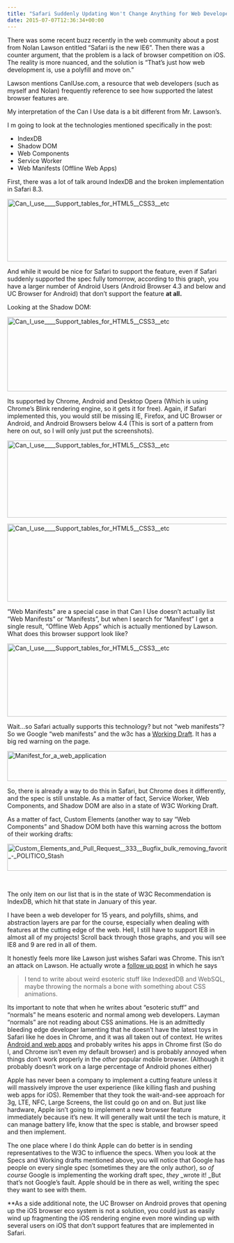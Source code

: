 ```yaml
---
title: "Safari Suddenly Updating Won't Change Anything for Web Developers"
date: 2015-07-07T12:36:34+00:00
---
```

There was some recent buzz recently in the web community about a post from Nolan Lawson entitled &#8220;Safari is the new IE6&#8221;. Then there was a counter argument, that the problem is a lack of browser competition on iOS. The reality is more nuanced, and the solution is &#8220;That&#8217;s just how web development is, use a polyfill and move on.&#8221;

Lawson mentions CanIUse.com, a resource that web developers (such as myself and Nolan) frequently reference to see how supported the latest browser features are.

My interpretation of the Can I Use data is a bit different from Mr. Lawson&#8217;s.

I m going to look at the technologies mentioned specifically in the post:

  * IndexDB
  * Shadow DOM
  * Web Components
  * Service Worker
  * Web Manifests (Offline Web Apps)

First, there was a lot of talk around IndexDB and the broken implementation in Safari 8.3.

[<img class="alignnone size-full wp-image-597" src="https://i1.wp.com/elliotbetancourt.knightlabs.co/wp-content/uploads/2015/07/Can_I_use____Support_tables_for_HTML5__CSS3__etc.png?resize=525%2C144" alt="Can_I_use____Support_tables_for_HTML5__CSS3__etc" width="525" height="144" srcset="https://i2.wp.com/elliotbetancourt.com/wp-content/uploads/2015/07/Can_I_use____Support_tables_for_HTML5__CSS3__etc.png?w=1247 1247w, https://i2.wp.com/elliotbetancourt.com/wp-content/uploads/2015/07/Can_I_use____Support_tables_for_HTML5__CSS3__etc.png?resize=300%2C83 300w, https://i2.wp.com/elliotbetancourt.com/wp-content/uploads/2015/07/Can_I_use____Support_tables_for_HTML5__CSS3__etc.png?resize=1024%2C282 1024w" sizes="(max-width: 706px) 89vw, (max-width: 767px) 82vw, 740px" data-recalc-dims="1" />](https://i1.wp.com/elliotbetancourt.knightlabs.co/wp-content/uploads/2015/07/Can_I_use____Support_tables_for_HTML5__CSS3__etc.png)

And while it would be nice for Safari to support the feature, even if Safari suddenly supported the spec fully tomorrow, according to this graph, you have a larger number of Android Users (Android Browser 4.3 and below and UC Browser for Android) that don&#8217;t support the feature **at all.**

Looking at the Shadow DOM:

[<img class="alignnone size-full wp-image-598" src="https://i0.wp.com/elliotbetancourt.knightlabs.co/wp-content/uploads/2015/07/Can_I_use____Support_tables_for_HTML5__CSS3__etc1.png?resize=525%2C171" alt="Can_I_use____Support_tables_for_HTML5__CSS3__etc" width="525" height="171" srcset="https://i0.wp.com/elliotbetancourt.com/wp-content/uploads/2015/07/Can_I_use____Support_tables_for_HTML5__CSS3__etc1.png?w=1247 1247w, https://i0.wp.com/elliotbetancourt.com/wp-content/uploads/2015/07/Can_I_use____Support_tables_for_HTML5__CSS3__etc1.png?resize=300%2C98 300w, https://i0.wp.com/elliotbetancourt.com/wp-content/uploads/2015/07/Can_I_use____Support_tables_for_HTML5__CSS3__etc1.png?resize=1024%2C333 1024w" sizes="(max-width: 706px) 89vw, (max-width: 767px) 82vw, 740px" data-recalc-dims="1" />](https://i0.wp.com/elliotbetancourt.knightlabs.co/wp-content/uploads/2015/07/Can_I_use____Support_tables_for_HTML5__CSS3__etc1.png)

Its supported by Chrome, Android and Desktop Opera (Which is using Chrome&#8217;s Blink rendering engine, so it gets it for free). Again, if Safari implemented this, you would still be missing IE, Firefox, and UC Browser or Android, and Android Browsers below 4.4 (This is sort of a pattern from here on out, so I will only just put the screenshots).

[<img class="alignnone size-full wp-image-599" src="https://i1.wp.com/elliotbetancourt.knightlabs.co/wp-content/uploads/2015/07/Can_I_use____Support_tables_for_HTML5__CSS3__etc2.png?resize=525%2C177" alt="Can_I_use____Support_tables_for_HTML5__CSS3__etc" width="525" height="177" srcset="https://i2.wp.com/elliotbetancourt.com/wp-content/uploads/2015/07/Can_I_use____Support_tables_for_HTML5__CSS3__etc2.png?w=1237 1237w, https://i2.wp.com/elliotbetancourt.com/wp-content/uploads/2015/07/Can_I_use____Support_tables_for_HTML5__CSS3__etc2.png?resize=300%2C101 300w, https://i2.wp.com/elliotbetancourt.com/wp-content/uploads/2015/07/Can_I_use____Support_tables_for_HTML5__CSS3__etc2.png?resize=1024%2C345 1024w" sizes="(max-width: 706px) 89vw, (max-width: 767px) 82vw, 740px" data-recalc-dims="1" />](https://i1.wp.com/elliotbetancourt.knightlabs.co/wp-content/uploads/2015/07/Can_I_use____Support_tables_for_HTML5__CSS3__etc2.png)

[<img class="alignnone size-full wp-image-600" src="https://i0.wp.com/elliotbetancourt.knightlabs.co/wp-content/uploads/2015/07/Can_I_use____Support_tables_for_HTML5__CSS3__etc3.png?resize=525%2C179" alt="Can_I_use____Support_tables_for_HTML5__CSS3__etc" width="525" height="179" srcset="https://i1.wp.com/elliotbetancourt.com/wp-content/uploads/2015/07/Can_I_use____Support_tables_for_HTML5__CSS3__etc3.png?w=1265 1265w, https://i1.wp.com/elliotbetancourt.com/wp-content/uploads/2015/07/Can_I_use____Support_tables_for_HTML5__CSS3__etc3.png?resize=300%2C102 300w, https://i1.wp.com/elliotbetancourt.com/wp-content/uploads/2015/07/Can_I_use____Support_tables_for_HTML5__CSS3__etc3.png?resize=1024%2C349 1024w" sizes="(max-width: 706px) 89vw, (max-width: 767px) 82vw, 740px" data-recalc-dims="1" />](https://i0.wp.com/elliotbetancourt.knightlabs.co/wp-content/uploads/2015/07/Can_I_use____Support_tables_for_HTML5__CSS3__etc3.png)

&#8220;Web Manifests&#8221; are a special case in that Can I Use doesn&#8217;t actually list &#8220;Web Manifests&#8221; or &#8220;Manifests&#8221;, but when I search for &#8220;Manifest&#8221; I get a single result, &#8220;Offline Web Apps&#8221; which is actually mentioned by Lawson. What does this browser support look like?

[<img class="alignnone size-full wp-image-601" src="https://i0.wp.com/elliotbetancourt.knightlabs.co/wp-content/uploads/2015/07/Can_I_use____Support_tables_for_HTML5__CSS3__etc4.png?resize=525%2C168" alt="Can_I_use____Support_tables_for_HTML5__CSS3__etc" width="525" height="168" srcset="https://i2.wp.com/elliotbetancourt.com/wp-content/uploads/2015/07/Can_I_use____Support_tables_for_HTML5__CSS3__etc4.png?w=1251 1251w, https://i2.wp.com/elliotbetancourt.com/wp-content/uploads/2015/07/Can_I_use____Support_tables_for_HTML5__CSS3__etc4.png?resize=300%2C96 300w, https://i2.wp.com/elliotbetancourt.com/wp-content/uploads/2015/07/Can_I_use____Support_tables_for_HTML5__CSS3__etc4.png?resize=1024%2C328 1024w" sizes="(max-width: 706px) 89vw, (max-width: 767px) 82vw, 740px" data-recalc-dims="1" />](https://i0.wp.com/elliotbetancourt.knightlabs.co/wp-content/uploads/2015/07/Can_I_use____Support_tables_for_HTML5__CSS3__etc4.png)

Wait&#8230;so Safari actually supports this technology? but not &#8220;web manifests&#8221;? So we Google &#8220;web manifests&#8221; and the w3c has a <a href="https://w3c.github.io/manifest/" target="_blank">Working Draft</a>. It has a big red warning on the page.

[<img class="alignnone size-full wp-image-602" src="https://i0.wp.com/elliotbetancourt.knightlabs.co/wp-content/uploads/2015/07/Manifest_for_a_web_application.png?resize=525%2C69" alt="Manifest_for_a_web_application" width="525" height="69" srcset="https://i1.wp.com/elliotbetancourt.com/wp-content/uploads/2015/07/Manifest_for_a_web_application.png?w=1322 1322w, https://i1.wp.com/elliotbetancourt.com/wp-content/uploads/2015/07/Manifest_for_a_web_application.png?resize=300%2C40 300w, https://i1.wp.com/elliotbetancourt.com/wp-content/uploads/2015/07/Manifest_for_a_web_application.png?resize=1024%2C136 1024w" sizes="(max-width: 706px) 89vw, (max-width: 767px) 82vw, 740px" data-recalc-dims="1" />](https://i0.wp.com/elliotbetancourt.knightlabs.co/wp-content/uploads/2015/07/Manifest_for_a_web_application.png)

So, there is already a way to do this in Safari, but Chrome does it differently, and the spec is still unstable. As a matter of fact, Service Worker, Web Components, and Shadow DOM are also in a state of W3C Working Draft.

As a matter of fact, Custom Elements (another way to say &#8220;Web Components&#8221; and Shadow DOM both have this warning across the bottom of their working drafts:

[<img class="alignnone size-full wp-image-603" src="https://i1.wp.com/elliotbetancourt.knightlabs.co/wp-content/uploads/2015/07/Custom_Elements_and_Pull_Request__333__Bugfix_bulk_removing_favorites_-_POLITICO_Stash.png?resize=525%2C62" alt="Custom_Elements_and_Pull_Request__333__Bugfix_bulk_removing_favorites_-_POLITICO_Stash" width="525" height="62" srcset="https://i1.wp.com/elliotbetancourt.com/wp-content/uploads/2015/07/Custom_Elements_and_Pull_Request__333__Bugfix_bulk_removing_favorites_-_POLITICO_Stash.png?w=1046 1046w, https://i1.wp.com/elliotbetancourt.com/wp-content/uploads/2015/07/Custom_Elements_and_Pull_Request__333__Bugfix_bulk_removing_favorites_-_POLITICO_Stash.png?resize=300%2C35 300w, https://i1.wp.com/elliotbetancourt.com/wp-content/uploads/2015/07/Custom_Elements_and_Pull_Request__333__Bugfix_bulk_removing_favorites_-_POLITICO_Stash.png?resize=1024%2C120 1024w" sizes="(max-width: 706px) 89vw, (max-width: 767px) 82vw, 740px" data-recalc-dims="1" />](https://i1.wp.com/elliotbetancourt.knightlabs.co/wp-content/uploads/2015/07/Custom_Elements_and_Pull_Request__333__Bugfix_bulk_removing_favorites_-_POLITICO_Stash.png)

&nbsp;

The only item on our list that is in the state of W3C Recommendation is IndexDB, which hit that state in January of this year.

I have been a web developer for 15 years, and polyfills, shims, and abstraction layers are par for the course, especially when dealing with features at the cutting edge of the web. Hell, I still have to support IE8 in almost all of my projects! Scroll back through those graphs, and you will see IE8 and 9 are red in all of them.

It honestly feels more like Lawson just wishes Safari was Chrome. This isn&#8217;t an attack on Lawson. He actually wrote a <a href="http://nolanlawson.com/2015/07/05/safari-is-the-new-ie-2-revenge-of-the-linkbait/" target="_blank">follow up post</a> in which he says

> I tend to write about weird esoteric stuff like IndexedDB and WebSQL, maybe throwing the normals a bone with something about CSS animations.

Its important to note that when he writes about &#8220;esoteric stuff&#8221; and &#8220;normals&#8221; he means esoteric and normal among web developers. Layman &#8220;normals&#8221; are not reading about CSS animations. He is an admittedly bleeding edge developer lamenting that he doesn&#8217;t have the latest toys in Safari like he does in Chrome, and it was all taken out of context. He writes <a href="http://nolanlawson.com/apps/" target="_blank">Android and web apps</a> and probably writes his apps in Chrome first (So do I, and Chrome isn&#8217;t even my default browser) and is probably annoyed when things don&#8217;t work properly in the _other_ popular mobile browser. (Although it probably doesn&#8217;t work on a large percentage of Android phones either)

Apple has never been a company to implement a cutting feature unless it will massively improve the user experience (like killing flash and pushing web apps for iOS). Remember that they took the wait-and-see approach for 3g, LTE, NFC, Large Screens, the list could go on and on. But just like hardware, Apple isn&#8217;t going to implement a new browser feature immediately because it&#8217;s new. It will generally wait until the tech is mature, it can manage battery life, know that the spec is stable, and browser speed and then implement.

The one place where I do think Apple can do better is in sending representatives to the W3C to influence the specs. When you look at the Specs and Working drafts mentioned above, you will notice that Google has people on every single spec (sometimes they are the only author), so _of course_ Google is implementing the working draft spec, _they_ _wrote it! _But that&#8217;s not Google&#8217;s fault. Apple should be in there as well, writing the spec they want to see with them.

**As a side additional note, the UC Browser on Android proves that opening up the iOS browser eco system is not a solution, you could just as easily wind up fragmenting the iOS rendering engine even more winding up with several users on iOS that don&#8217;t support features that are implemented in Safari.
